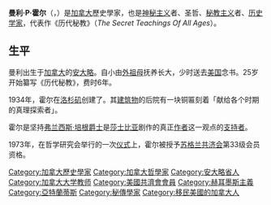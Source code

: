 {{多個問題|
{{unreferenced|time=2011-05-19T09:51:53+00:00}}
{{expand|time=2011-05-19T09:51:53+00:00}}
}}
'''曼利·P·霍尔'''（{{lang-en|'''Manly Palmer Hall'''}}，{{bd|1901年|3月18日|1990年|8月29日|}}）是[[加拿大|加拿大]]歷史學家，也是[[神秘主义|神秘主义]]者、圣哲、[[秘教主义|秘教主义]]者、[[历史学家|历史学家]]，代表作《历代秘教》（''The Secret Teachings Of All Ages''）。

==生平==
曼利出生于[[加拿大|加拿大]]的[[安大略|安大略]]。自小由[[外祖母|外祖母]]抚养长大，少时送去[[美国|美国]]念书。25岁开始纂写《历代秘教》，费时6年。

1934年，霍尔在[[洛杉矶|洛杉矶]]创建了{{Link-en|哲學研究會|Philosophical Research Society}}。其[[建筑物|建筑物]]的后院有一块铜匾刻着「献给各个时期的真理探索者」。

霍尔是坚持[[弗兰西斯·培根|弗兰西斯·培根]][[爵士|爵士]]是[[莎士比亚|莎士比亚]]剧作的真正[[作者|作者]]这一观点的[[支持者|支持者]]。

1973年，在哲学研究会举行的一次[[仪式|仪式]]上，霍尔被授予[[苏格兰|苏格兰]][[共济会|共济会]]第33级会员资格。

{{Authority control}}
{{DEFAULTSORT:Hall}}
[[Category:加拿大歷史學家|Category:加拿大歷史學家]]
[[Category:加拿大哲學家|Category:加拿大哲學家]]
[[Category:安大略省人|Category:安大略省人]]
[[Category:加拿大大学教师|Category:加拿大大学教师]]
[[Category:美國共濟會會員|Category:美國共濟會會員]]
[[Category:赫耳墨斯主義|Category:赫耳墨斯主義]]
[[Category:亞特蘭蒂斯|Category:亞特蘭蒂斯]]
[[Category:秘傳學家|Category:秘傳學家]]
[[Category:移民美國的加拿大人|Category:移民美國的加拿大人]]
{{canada-bio-stub}}